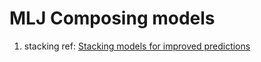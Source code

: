 # MLJ  Composing  models

:::{.callout-note title="info"}
 1. stacking ref: [Stacking models for improved predictions](https://burakhimmetoglu.com/2016/12/01/stacking-models-for-improved-predictions/)
:::